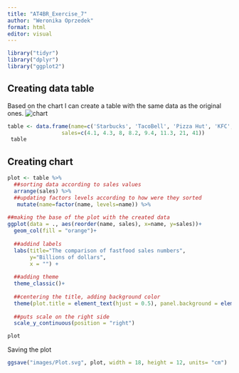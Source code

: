 ---
title: "AT4BR_Exercise_7"
author: "Weronika Oprzedek"
format: html
editor: visual
---

```{r}
library("tidyr")
library("dplyr")
library("ggplot2")
```

## Creating data table

Based on the chart I can create a table with the same data as the original ones. ![chart](images/original_chart.jpg)

```{r}
table <- data.frame(name=c('Starbucks', 'TacoBell', 'Pizza Hut', 'KFC', "Wendy's", "Burger King","Afganistan GDP", "McDonald's"),
                 sales=c(4.1, 4.3, 8, 8.2, 9.4, 11.3, 21, 41))
 table 
```

## Creating chart

```{r}
plot <- table %>%
  ##sorting data according to sales values
  arrange(sales) %>% 
  ##updating factors levels according to how were they sorted
   mutate(name=factor(name, levels=name)) %>%
  
##making the base of the plot with the created data
ggplot(data = ., aes(reorder(name, sales), x=name, y=sales))+
  geom_col(fill = "orange")+ 
  
  ##addind labels
  labs(title="The comparison of fastfood sales numbers", 
       y="Billions of dollars",
       x = "") + 
  
  ##adding theme
  theme_classic()+
  
  ##centering the title, adding background color
  theme(plot.title = element_text(hjust = 0.5), panel.background = element_rect(fill = 'azure'))+
  
  ##puts scale on the right side
  scale_y_continuous(position = "right")

plot
```

Saving the plot

```{r}
ggsave("images/Plot.svg", plot, width = 18, height = 12, units= "cm")
```
